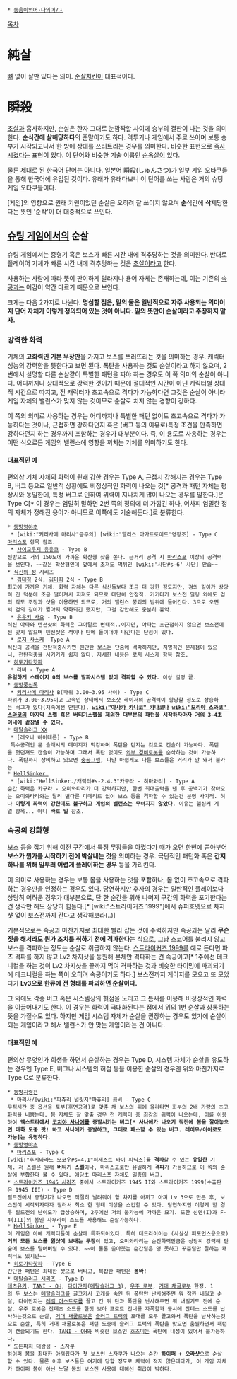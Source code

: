  * [[동음이의어·다의어/ㅅ]]

[[목차]]

= 純살 =
[[뼈]] 없이 살만 있다는 의미. [[순살치킨]]이 대표적이다.

= 瞬殺 =
[[초살]]과 흡사하지만, 순살은 한자 그대로 눈깜짝할 사이에 승부의 결판이 나는 것을 의미한다. '''순식간에 살해당하다'''의 준말이기도 하다. 격투기나 게임에서 주로 쓰이며 보통 승부가 시작되고나서 한 방에 상대를 쓰러트리는 경우를 의미한다. 비슷한 표현으로 [[즉사]]시켰다는 표현이 있다. 이 단어와 비슷한 기술 이름인 [[순옥살]]이 있다.

물론 제대로 된 한국어 단어는 아니다. 일본어 瞬殺(しゅんさつ)가 일부 게임 오타쿠들을 통해 한국어에 유입된 것이다. 유래가 유래다보니 이 단어를 쓰는 사람은 거의 슈팅 게임 오타쿠들이다.

[게임]의 영향으로 원래 기원이었던 순살은 오히려 잘 쓰이지 않으며 '''순'''식간에 '''삭'''제당한다는 뜻인 '순삭'이 더 대중적으로 쓰인다.

== [[슈팅 게임]]에서의 순살 ==
슈팅 게임에서는 중형기 혹은 보스가 빠른 시간 내에 격추당하는 것을 의미한다. 반대로 플레이어 기체가 빠른 시간 내에 격추당하는 것은 [[초살]]이라고 한다.

사용하는 사람에 따라 뜻이 판이하게 달라지나 용어 자체는 존재하는데, 이는 기존의 [[속공]]과는 어감이 약간 다르기 때문으로 보인다.

크게는 다음 2가지로 나뉜다. '''명심할 점은, 밑의 둘은 일반적으로 자주 사용되는 의미이지 단어 자체가 이렇게 정의되어 있는 것이 아니다. 밑의 뜻만이 순살이라고 주장하지 말자.'''

=== 강력한 화력 ===
기체의 '''고화력인 기본 무장만'''을 가지고 보스를 쓰러뜨리는 것을 의미하는 경우. 캐릭터 성능의 강력함을 뜻한다고 보면 된다. 폭탄을 사용하는 것도 순살이라고 하지 않으며, 2번에서 설명할 다른 순살같이 특별한 패턴을 짜야 하는 경우도 이 쪽 의미의 순살이 아니다. 어디까지나 상대적으로 강력한 것이기 때문에 절대적인 시간이 아닌 캐릭터별 상대적 시간으로 따지고, 전 캐릭터가 초고속으로 격파가 가능하다면 그것은 순살이 아니라 게임 자체의 밸런스가 맞지 않는 것이므로 순살로 치지 않는 경향이 강하다.

이 쪽의 의미로 사용하는 경우는 어디까지나 특별한 패턴 없이도 초고속으로 격파가 가능하다는 것이나, 근접하면 강하다던지 혹은 (버그 등의 이유로)특정 조건을 만족하면 강하다던지 하는 경우까지 포함하는 경우가 대부분이다. 즉, 이 용도로 사용하는 경우는 어떤 식으로든 게임의 밸런스에 영향을 끼치는 기체를 의미하기도 한다.

==== 대표적인 예 ====
편의상 기체 자체의 화력이 원래 강한 경우는 Type A, 근접시 강해지는 경우는 Type B, 버그 등으로 일반적 상황에도 비정상적인 화력이 나오는 것[* 공격과 패턴 자체는 평상시와 동일한데, 특정 버그로 인하여 위력이 지나치게 많이 나오는 경우를 말한다.]은 Type C[* 이 경우는 엄밀히 말하면 2번 쪽의 정의에 더 가깝긴 하나, 어차피 엄밀한 정의 자체가 정해진 용어가 아니므로 이쪽에도 기술해둔다.]로 분류한다. 
 * [[동방영야초]]
  * [wiki:"키리사메 마리사"금주의] [wiki:"앨리스 마가트로이드"영창조] - Type C
 [[마리스포]] 항목 참조.
  * [[사이교우지 유유코]] - Type B
 전방으로 거의 150도에 가까운 확산형 샷을 쏜다. 근거리 공격 시 [[마리스포]] 이상의 공격력을 보인다. ~~같은 확산형인데 앞에서 조져도 먹튀인 [wiki:'사단#s-6' 사단] 안습~~
 * [[식신의 성]] 시리즈
  * [[김대정]] 2식, [[김미희]] 2식 - Type B
 최고에 가까운 기체. 화력 자체는 다른 식신들보다 조금 더 강한 정도지만, 검의 길이가 상당히 긴 덕분에 조금 떨어져서 지져도 되므로 대단히 안정적. 거기다가 보스전 딜링 외에도 검의 각도 조정과 샷을 이용하면 되므로, 거의 밸런스 붕괴의 범위에 들어간다. 3으로 오면서 검의 길이가 짧아져 약화되긴 했지만, 그걸 감안해도 충분히 흉악.
  * [[유우키 사요]] - Type B
 식신 야타와 텐션샷의 화력은 그야말로 변태적..이지만, 야타는 초근접하지 않으면 보스전에선 맞지 않으며 텐션샷은 적이나 탄에 들이대야 나간다는 단점이 있다.
  * [[로저 사스케]] -Type A
 식신의 공격을 전탄적중시키면 웬만한 보스는 단숨에 격파하지만, 치명적인 문제점이 있으니, 전탄적중을 시키기가 쉽지 않다. 자세한 내용은 로저 사스케 항목 참조.
 * [[히토가타핫파]]
  * 러버 - Type A
 '''유일하게 스테이지 0의 보스를 발파시스템 없이 격파할 수 있다.''' 이상 설명 끝.
 * [[동방풍신록]]
  * [[키리사메 마리사]] B(파워 3.00~3.95 사이) - Type C
 파워가 3.00~3.95이고 고속인 상태에서 보조샷 레이저의 공격력이 황당할 정도로 상승하는 버그가 있다(저속에선 안된다). '''[[wiki:"야사카 카나코" 카나코]]나 [[wiki:"모리야 스와코" 스와코]]의 마지막 스펠 혹은 버티기스펠을 제외한 대부분의 패턴을 시작하자마자 거의 3~4초 이내에 끝장낼 수 있다.'''
 * [[메탈슬러그 XX]]
  * [레오나 하이데른] - Type B
  특수공격인 문 슬래시의 데미지가 막강하며 폭탄을 던지는 것으로 캔슬이 가능하다. 폭탄을 헛던져도 캔슬이 가능하며 그래서 폭탄 없이도 [[외부 경비로봇]]을 순삭하는 것이 가능하다. 폭탄까지 장비하고 있으면 [[충공그깽]], 다만 아쉽게도 다른 보스들은 거리가 안 돼서 불가능 
 * [[HellSinker.]]
  * [wiki:"HellSinker./캐릭터#s-2.4.3"카구라 - 히마와리] - Type A
 순간 화력은 카구라 - 오미와타리가 더 강력하지만, 한번 최대출력을 낸 후 공백기가 찾아오는 오미와타리와는 달리 별다른 디메리트 없이 보스 등을 격파할 수 있는건 분명 사기적. 허나 '''이렇게 화력이 강한데도 불구하고 게임의 밸런스는 무너지지 않았다'''. 이유는 헬싱커 계열 항목... 아니 '''바로 밑''' 참조.

=== 속공의 강화형 ===
보스 등을 잡기 위해 이전 구간에서 특정 무장들을 아꼈다가 때가 오면 한번에 쏟아부어 '''보스가 뭔가를 시작하기 전에 박살내는 것'''을 의미하는 경우. 극단적인 패턴화 혹은 '''간지 하나를 위해 일부러 어렵게 플레이하는 경우''' 등을 가리킨다.

이 의미로 사용하는 경우는 보통 봄을 사용하는 것을 포함하나, 봄 없이 초고속으로 격파하는 경우만을 인정하는 경우도 있다. 당연하지만 후자의 경우는 일반적인 플레이보다 상당히 어려운 경우가 대부분으로, 단 한 순간을 위해 나머지 구간의 화력을 포기한다는 건 생각만 해도 상당히 힘들다.[* [wiki:"스트라이커즈 1999"]에서 슈퍼호넷으로 차지샷 없이 보스전까지 간다고 생각해보라(..)]

기본적으로는 속공과 마찬가지로 최대한 빨리 잡는 것에 주력하지만 속공과는 달리 '''무슨 짓을 해서라도 뭔가 조치를 취하기 전에 격파한다'''는 식으로, 그냥 스코어를 불리지 않고 보스를 격파하는 정도는 순살로 취급하지 않는다. [[스트라이커즈 1999]]를 예로 든다면 파츠 격파를 하지 않고 Lv2 차지샷을 동원해 본체만 격파하는 건 속공이고[* 1주에선 테크니컬을 하는 것이 Lv2 차지샷을 끝까지 먹여 격파하는 것과 비슷한 타이밍에 파괴되기에 테크니컬을 하는 쪽이 오히려 속공이기도 하다.] 보스전까지 게이지를 모으고 또 모았다가 '''Lv3으로 한큐에 전 형태를 파괴하면 순살이다.'''

그 외에도 각종 버그 혹은 시스템상의 헛점을 노리고 그 틈새를 이용해 비정상적인 화력을 이끌어내기도 한다. 이 경우는 화력이 극대화된다는 점에서 위의 1번 순살과 상통하는 뜻을 가질수도 있다. 하지만 게임 시스템 자체가 순살을 권장하는 경우도 있기에 순살이 되는 게임이라고 해서 밸런스가 안 맞는 게임이라는 건 아니다.
==== 대표적인 예 ====
편의상 무엇인가 희생을 하면서 순살하는 경우는 Type D, 시스템 자체가 순살을 유도하는 경우엔 Type E, 버그나 시스템의 허점 등을 이용한 순살의 경우엔 위와 마찬가지로 Type C로 분류한다.
 * [[동방지령전]]
  * 마리사/[wiki:"파츄리 널릿지"파츄리] 콤비 - Type C
 무적시간 중 옵션을 토부(후면공격)로 맞춘 채 보스의 위에 올라타면 화부의 2배 가량의 초고화력을 내뿜는다. 봄 자체도 잘 맞출 경우 전 캐릭터 중 최강의 위력이 나오는데, 이를 이용하여 '''엑스트라에서 [[코치야 사나에]]를 증발시키는 버그[* 사나에가 나오기 직전에 봄을 깔아놓으면 대화 도중 팟! 하고 사나에가 증발하고, 그대로 패스할 수 있는 버그. 레이무/아야로도 가능]는 유명하다'''.
 * [[동방영야초]]
  * [[마리스포]] - Type C
 [wiki:"후지와라노 모코우#s=4.1"퍼제스트 바이 피닉스]를 '''격파'''할 수 있는 '''유일한''' 기체. 저 스펠은 원래 '''버티기 스펠'''이나, 마리스포로만 유일하게 '''격파'''가 가능하므로 이 쪽의 순살에 부합한다 볼 수 있다. 애당초 마리스포 자체도 일종의 버그.
 * [[스트라이커즈 1945 시리즈]] 중에서 스트라이커즈 1945 II와 스트라이커즈 1999(수출판은 1945 III) - Type D
 필드전에서 중형기가 나오면 적절히 날려줘야 할 차지를 아끼고 아껴 Lv 3으로 만든 후, 보스전이 시작되자마자 질러서 최소 한 형태 이상을 스킵할 수 있다. 당연하지만 이렇게 할 경우 필드전의 난이도가 급상승하며, 2주에선 거의 불가능에 가까운 묘기. 또한 신덴(I)과 F-4(III)의 봄인 사무라이 소드를 사용해도 순살가능하다.
 * [[HellSinker.]] - Type E
 이 게임은 아예 캐릭터들이 순살에 특화되어있다. 특히 데드라이어는 (사실상 퍼포먼스용으로)'''거의 모든 보스를 원샷에 보내는 무장'''이 있고, 오미와타리는 순간화력만큼은 상당히 강력해 단숨에 보스를 털어버릴 수 있다. ~~아 물론 쏟아붓는 순간딜은 영 못하고 꾸준딜만 잘하는 캐릭터도 있지만~~
 * [[히토가타핫파]] - Type E
 간단한 패턴은 최대한 샷으로 버티고, 복잡한 패턴은 '''봄바!'''
 * [[메탈슬러그 시리즈]] - Type D
 [[테츠유키]], [[TANI - OH]], [[다이만지]]([[메탈슬러그 3]]), [[우주 로봇]], [[거대 채굴로봇]] 한정. 1의 두 보스는 [[메탈슬러그]]를 끌고가서 고개를 숙인 뒤 폭탄만 난사해주면 뭐 잠깐 내밀고 순살, 다이만지는 [[레벨 아스트로]]를 끌고 간 뒤 탄과 폭탄을 난사해주면 뭐 내밀기도 전에 순살. 우주 로봇은 잔테츠 소드를 한껏 보아 프로트 건너를 자폭함과 동시에 잔테스 소드를 난사하는것으로 순살, [[거대 채굴로봇]]은 [[슬러그 트럭]]의 포대를 모두 끌고와서 폭탄을 난사하는것으로 순살, 특히 거대 채굴로봇은 패턴 도중에 슬러그 트럭의 폭탄을 맞으면 움찔하면서 패턴이 캔슬되기도 한다. [[TANI - OH]]와 비슷한 보스인 [[호즈미]]는 폭탄에 내성이 있어서 불가능하다.
 * [[도돈파치 대왕생]] - [[스자쿠]]
 하이퍼 봄을 최대한 아껴뒀다가 첫 보스인 스자쿠가 나오는 순간 '''하이퍼 + 오라샷'''으로 순살할 수 있다. 물론 이후 보스들은 여기에 당할 정도로 체력이 적지 않은데다가, 이 게임 자체가 하이퍼 봄이 아닌 노말 봄의 보스전 사용에 대해선 취급이 박하다.
